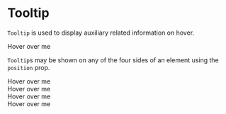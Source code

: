 
<Meta title="Tooltip" component={Tooltip} />

# Tooltip

`Tooltip` is used to display auxiliary related information on hover.

<Preview>
  <Story name="tooltip">
    <Tooltip tooltip="some hover text">Hover over me</Tooltip>
  </Story>
</Preview>

`Tooltip`s may be shown on any of the four sides of an element using the
`position` prop.

<Preview>
  <Story name="tooltip position">
    <div>
      <div>
        <Tooltip position="top" tooltip="some hover text">Hover over me</Tooltip>
      </div>
      <div>
        <Tooltip position="left" tooltip="some hover text">Hover over me</Tooltip>
      </div>
      <div>
        <Tooltip position="right" tooltip="some hover text">Hover over me</Tooltip>
      </div>
      <div>
        <Tooltip position="bottom" tooltip="some hover text">Hover over me</Tooltip>
      </div>
    </div>
  </Story>
</Preview>
